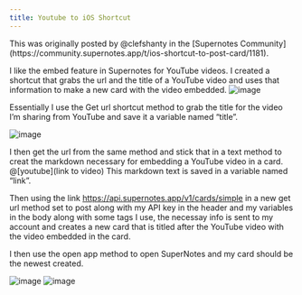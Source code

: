 ```yaml
---
title: Youtube to iOS Shortcut
---
```


<Info>
  This was originally posted by @clefshanty in the [Supernotes
  Community](https://community.supernotes.app/t/ios-shortcut-to-post-card/1181).
</Info>

I like the embed feature in Supernotes for YouTube videos. I created a shortcut that grabs the url and the title of a YouTube video and uses that information to make a new card with the video embedded.
![image](https://community.supernotes.app/uploads/default/optimized/1X/ac094bb3816c17402e656113d7b74d03ec4b6454_2_616x1000.jpeg)

Essentially I use the Get url shortcut method to grab the title for the video I’m sharing from YouTube and save it a variable named “title”.

![image](https://community.supernotes.app/uploads/default/optimized/1X/3047552eb3331cfccfd2ccf4de46c9e5fcbc72b5_2_628x1000.jpeg)

I then get the url from the same method and stick that in a text method to creat the markdown necessary for embedding a YouTube video in a card.
@[youtube](link to video)
This markdown text is saved in a variable named “link”.

Then using the link https://api.supernotes.app/v1/cards/simple in a new get url method set to post along with my API key in the header and my variables in the body along with some tags I use, the necessay info is sent to my account and creates a new card that is titled after the YouTube video with the video embedded in the card.

I then use the open app method to open SuperNotes and my card should be the newest created.

![image](https://community.supernotes.app/uploads/default/optimized/1X/efb3f867fc65e6515a701f378de298319361c935_2_908x1000.jpeg)
![image](https://community.supernotes.app/uploads/default/original/1X/0f5c03d48b140fa979c0b7151cf9ebef804cb60c.jpeg)
